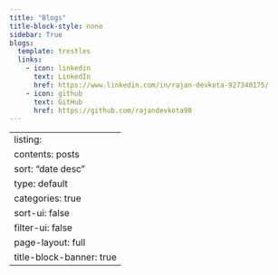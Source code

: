 ```yaml
---
title: "Blogs"
title-block-style: none
sidebar: True
blogs:
  template: trestles
  links:
    - icon: linkedin
      text: LinkedIn
      href: https://www.linkedin.com/in/rajan-devkota-927340175/
    - icon: github
      text: GitHub
      href: https://github.com/rajandevkota98
---
```

---
listing:
  contents: posts
  sort: "date desc"
  type: default
  categories: true
  sort-ui: false
  filter-ui: false
page-layout: full
title-block-banner: true
---


